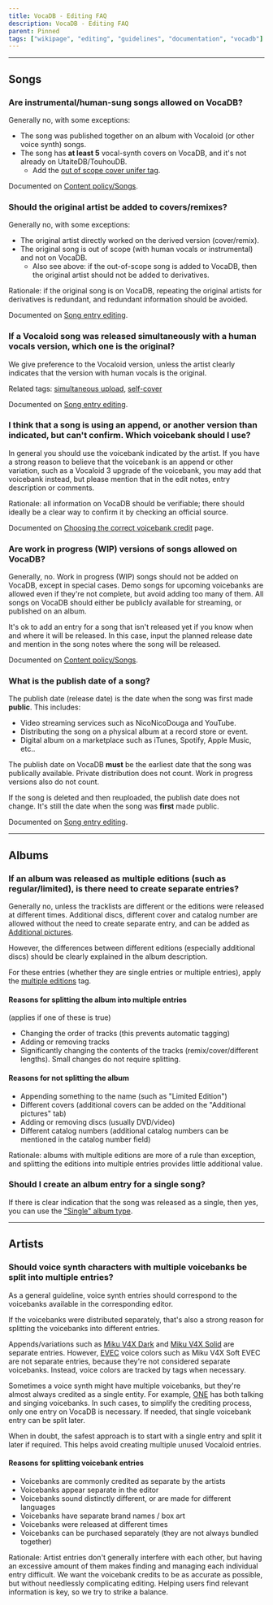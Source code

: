 ---
title: VocaDB - Editing FAQ
description: VocaDB - Editing FAQ
parent: Pinned
tags: ["wikipage", "editing", "guidelines", "documentation", "vocadb"]
---

----

## Songs

### Are instrumental/human-sung songs allowed on VocaDB?

Generally no, with some exceptions:
* The song was published together on an album with Vocaloid (or other voice synth) songs.
* The song has **at least 5** vocal-synth covers on VocaDB, and it's not already on UtaiteDB/TouhouDB.
    * Add the [out of scope cover unifer tag](https://vocadb.net/T/6751/out-of-scope-cover-unifier).

Documented on [Content policy/Songs](/docs/other-guidelines/content-policy#Songs).

### Should the original artist be added to covers/remixes?

Generally no, with some exceptions:
* The original artist directly worked on the derived version (cover/remix).
* The original song is out of scope (with human vocals or instrumental) and not on VocaDB. 
    * Also see above: if the out-of-scope song is added to VocaDB, then the original artist should not be added to derivatives.

Rationale: if the original song is on VocaDB, repeating the original artists for derivatives is redundant, and redundant information should be avoided.

Documented on [Song entry editing](/docs/songs/song-entry-editing#tab-artists).

### If a Vocaloid song was released simultaneously with a human vocals version, which one is the original?

We give preference to the Vocaloid version, unless the artist clearly indicates that the version with human vocals is the original.

Related tags: [simultaneous upload](https://vocadb.net/T/4946/simultaneous-upload), [self-cover](https://vocadb.net/T/391)

Documented on [Song entry editing](/docs/songs/song-entry-editing#cover).

### I think that a song is using an append, or another version than indicated, but can't confirm. Which voicebank should I use?

In general you should use the voicebank indicated by the artist. If you have a strong reason to believe that the voicebank is an append or other variation, such as a Vocaloid 3 upgrade of the voicebank, you may add that voicebank instead, but please mention that in the edit notes, entry description or comments.

Rationale: all information on VocaDB should be verifiable; there should ideally be a clear way to confirm it by checking an official source.

Documented on [Choosing the correct voicebank credit](/docs/other-guidelines/choosing-the-correct-voicebank-credit) page.

### Are work in progress (WIP) versions of songs allowed on VocaDB?

Generally, no. Work in progress (WIP) songs should not be added on VocaDB, except in special cases. Demo songs for upcoming voicebanks are allowed even if they're not complete, but avoid adding too many of them. All songs on VocaDB should either be publicly available for streaming, or published on an album.

It's ok to add an entry for a song that isn't released yet if you know when and where it will be released. In this case, input the planned release date and mention in the song notes where the song will be released.

Documented on [Content policy/Songs](/docs/other-guidelines/content-policy#Songs).

### What is the publish date of a song?

The publish date (release date) is the date when the song was first made **public**. This includes: 
* Video streaming services such as NicoNicoDouga and YouTube.
* Distributing the song on a physical album at a record store or event.
* Digital album on a marketplace such as iTunes, Spotify, Apple Music, etc.. 

The publish date on VocaDB **must** be the earliest date that the song was publically available. Private distribution does not count. Work in progress versions also do not count.

If the song is deleted and then reuploaded, the publish date does not change. It's still the date when the song was **first** made public.

Documented on [Song entry editing](/docs/songs/song-entry-editing#publish-date).

----

## Albums

### If an album was released as multiple editions (such as regular/limited), is there need to create separate entries?

Generally no, unless the tracklists are different or the editions were released at different times. Additional discs, different cover and catalog number are allowed without the need to create separate entry, and can be added as [Additional pictures](/docs/albums/album-entry-editing#tab-additional-pictures).

However, the differences between different editions (especially additional discs) should be clearly explained in the album description.

For these entries (whether they are single entries or multiple entries), apply the [multiple editions](http://vocadb.net/T/4877/multiple-editions) tag.

#### Reasons for splitting the album into multiple entries

(applies if one of these is true)

* Changing the order of tracks (this prevents automatic tagging)
* Adding or removing tracks
* Significantly changing the contents of the tracks (remix/cover/different lengths). Small changes do not require splitting.

#### Reasons for not splitting the album

* Appending something to the name (such as "Limited Edition")
* Different covers (additional covers can be added on the "Additional pictures" tab)
* Adding or removing discs (usually DVD/video)
* Different catalog numbers (additional catalog numbers can be mentioned in the catalog number field)

Rationale: albums with multiple editions are more of a rule than exception, and splitting the editions into multiple entries provides little additional value.

### Should I create an album entry for a single song?

If there is clear indication that the song was released as a single, then yes, you can use the ["Single" album type](/docs/albums/album-entry-creation).

----

## Artists

### Should voice synth characters with multiple voicebanks be split into multiple entries?

As a general guideline, voice synth entries should correspond to the voicebanks available in the  corresponding editor.

If the voicebanks were distributed separately, that's also a strong reason for splitting the voicebanks into different entries.

Appends/variations such as [Miku V4X Dark](http://vocadb.net/Ar/50233) and [Miku V4X Solid](http://vocadb.net/Ar/50235) are separate entries. However, [EVEC](http://vocadb.net/T/4828/evec) voice colors such as Miku V4X Soft EVEC are not separate entries, because they're not considered separate voicebanks. Instead, voice colors are tracked by tags when necessary.

Sometimes a voice synth might have multiple voicebanks, but they're almost always credited as a single entity. For example, [ONE](http://vocadb.net/Ar/31062) has both talking and singing voicebanks. In such cases, to simplify the crediting process, only one entry on VocaDB is necessary. If needed, that single voicebank entry can be split later.

When in doubt, the safest approach is to start with a single entry and split it later if required. This helps avoid creating multiple unused Vocaloid entries.

#### Reasons for splitting voicebank entries

* Voicebanks are commonly credited as separate by the artists
* Voicebanks appear separate in the editor
* Voicebanks sound distinctly different, or are made for different languages
* Voicebanks have separate brand names / box art
* Voicebanks were released at different times
* Voicebanks can be purchased separately (they are not always bundled together)

Rationale: Artist entries don't generally interfere with each other, but having an excessive amount of them makes finding and managing each individual entry difficult. We want the voicebank credits to be as accurate as possible, but without needlessly complicating editing. Helping users find relevant information is key, so we try to strike a balance.